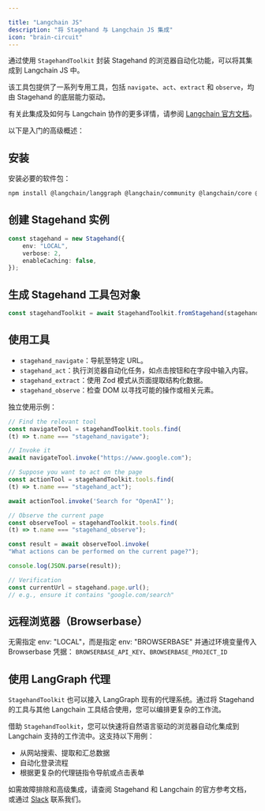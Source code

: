```yaml
---

title: "Langchain JS"
description: "将 Stagehand 与 Langchain JS 集成"
icon: "brain-circuit"
---
```


通过使用 `StagehandToolkit` 封装 Stagehand 的浏览器自动化功能，可以将其集成到 Langchain JS 中。

该工具包提供了一系列专用工具，包括 `navigate`、`act`、`extract` 和 `observe`，均由 Stagehand 的底层能力驱动。

有关此集成及如何与 Langchain 协作的更多详情，请参阅 [Langchain 官方文档](https://js.langchain.com/docs/integrations/tools/stagehand/)。

以下是入门的高级概述：

## 安装

安装必要的软件包：

```bash
npm install @langchain/langgraph @langchain/community @langchain/core @browserbasehq/stagehand
```

## 创建 Stagehand 实例

```typescript
const stagehand = new Stagehand({
	env: "LOCAL",
	verbose: 2,
	enableCaching: false,
});
```

## 生成 Stagehand 工具包对象

```typescript
const stagehandToolkit = await StagehandToolkit.fromStagehand(stagehand);
```

## 使用工具

- `stagehand_navigate`：导航至特定 URL。
- `stagehand_act`：执行浏览器自动化任务，如点击按钮和在字段中输入内容。
- `stagehand_extract`：使用 Zod 模式从页面提取结构化数据。
- `stagehand_observe`：检查 DOM 以寻找可能的操作或相关元素。

独立使用示例：

```typescript
// Find the relevant tool
const navigateTool = stagehandToolkit.tools.find(
(t) => t.name === "stagehand_navigate");

// Invoke it
await navigateTool.invoke("https://www.google.com");

// Suppose you want to act on the page
const actionTool = stagehandToolkit.tools.find(
(t) => t.name === "stagehand_act");

await actionTool.invoke('Search for "OpenAI"');

// Observe the current page
const observeTool = stagehandToolkit.tools.find(
(t) => t.name === "stagehand_observe");

const result = await observeTool.invoke(
"What actions can be performed on the current page?");

console.log(JSON.parse(result));

// Verification
const currentUrl = stagehand.page.url();
// e.g., ensure it contains "google.com/search"
```

## 远程浏览器（Browserbase）

无需指定 env: "LOCAL"，而是指定 env: "BROWSERBASE" 并通过环境变量传入 Browserbase 凭据：
`BROWSERBASE_API_KEY`、`BROWSERBASE_PROJECT_ID`

## 使用 LangGraph 代理

`StagehandToolkit` 也可以接入 LangGraph 现有的代理系统。通过将 Stagehand 的工具与其他 Langchain 工具结合使用，您可以编排更复杂的工作流。

借助 `StagehandToolkit`，您可以快速将自然语言驱动的浏览器自动化集成到 Langchain 支持的工作流中。这支持以下用例：

- 从网站搜索、提取和汇总数据
- 自动化登录流程
- 根据更复杂的代理链指令导航或点击表单

如需故障排除和高级集成，请查阅 Stagehand 和 Langchain 的官方参考文档，或通过 [Slack](https://stagehand.dev/slack) 联系我们。